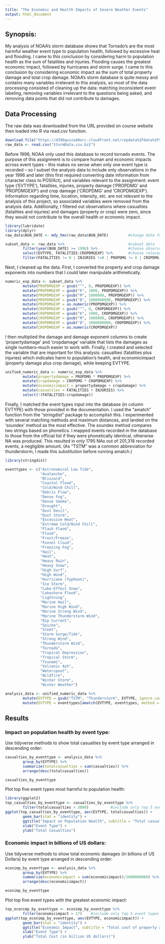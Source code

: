 ```yaml
---
title: "The Economic and Health Impacts of Severe Weather Events"
output: html_document
---
```


## Synopsis:

My analysis of NOAA's storm database shows that Tornado's are the most harmful weather event type to population health, followed by excessive heat and flooding. I came to this conclusion by considering harm to population health as the sum of fatalities and injuries. Flooding causes the greatest economic impact, followed by hurricanes and storm surge. I came to this conclusion by considering economic impact as the sum of total property damage and total crop damage. NOAA's storm database is quite messy and contains many variables irrelevant to this analysis, so most of the data processing consisted of cleaning up the data: matching inconsistent event labeling, removing variables irrelevant to the questions being asked, and removing data points that did not contribute to damages.    

## Data Processing

The raw data was downloaded from the URL provided on course website then loaded into R via read.csv function.  

```r
download.file("https://d396qusza40orc.cloudfront.net/repdata%2Fdata%2FStormData.csv.bz2", destfile = "StormData.csv.bz2")
raw_data <- read.csv("StormData.csv.bz2")
```

Before 1996, NOAA only used this database to record tornado events. The purpose of this assignment is to compare human and economic impacts across event types -- this makes no sense when only one event type is recorded -- so I subset the analysis data to include only observations in the year 1996 and later (this first required converting date information from character class to POSIXct), and variables relevant to the assignment: event type ('EVTYPE'), fatalities, injuries, property damage ('PROPDMG' and 'PROPDMGEXP') and crop damage ('CROPDMG' and 'CROPDMGEXP'). Information regarding time, location, intensity, etc. are not relevant to the analysis of this project, so associated variables were removed from the analysis data. Additionally, I filtered out observations where casualties (fatalities and injuries) and damages (property or crop) were zero, since they would not contribute to the overall health or economic impact.  

```r
library(lubridate)
library(dplyr)
raw_data$BGN_DATE <- mdy_hms(raw_data$BGN_DATE)         #change date format to POSIXct

subset_data <- raw_data %>%                             #subset data
        filter(year(BGN_DATE) >= 1996) %>%              #choose observations from 1996 and later
        select(EVTYPE, FATALITIES:CROPDMGEXP) %>%       #choose relevant variables for analysis
        filter(FATALITIES != 0 | INJURIES !=0 | PROPDMG != 0 | CROPDMG != 0) #choose observations that resulted in casualty or damages
```

Next, I cleaned up the data. First, I converted the property and crop damage exponents into numbers that I could later manipulate arithmetically. 

```r
numeric_exp_data <- subset_data %>%                                     #convert exp symbols to numbers
        mutate(PROPDMGEXP = gsub("^", 0, PROPDMGEXP)) %>%
        mutate(PROPDMGEXP = gsub("K", 1000, PROPDMGEXP)) %>%
        mutate(PROPDMGEXP = gsub("M", 1000000, PROPDMGEXP)) %>%
        mutate(PROPDMGEXP = gsub("B", 1000000000, PROPDMGEXP)) %>%
        mutate(PROPDMGEXP = as.numeric(PROPDMGEXP)) %>%
        mutate(CROPDMGEXP = gsub("^", 0, CROPDMGEXP)) %>%
        mutate(CROPDMGEXP = gsub("K", 1000, CROPDMGEXP)) %>%
        mutate(CROPDMGEXP = gsub("M", 1000000, CROPDMGEXP)) %>%
        mutate(CROPDMGEXP = gsub("B", 1000000000, CROPDMGEXP)) %>%
        mutate(CROPDMGEXP = as.numeric(CROPDMGEXP))
```

I then multiplied the damage and damage exponent columns to create 'propertydamage' and 'cropdamage' variable that lists the damages as single numbers--much easier to work with. Finally, I created and selected the variable that are important for this analysis: casualties (fatalities plus injuries) which indicates harm to population's health, and economicimpact (property damage plus crop damage), while keeping EVTYPE. 

```r
unified_numeric_data <- numeric_exp_data %>%
        mutate(propertydamage = PROPDMG * PROPDMGEXP) %>%
        mutate(cropdamage = CROPDMG * CROPDMGEXP) %>%
        mutate(economicimpact = propertydamage + cropdamage) %>%
        mutate(casualties = FATALITIES + INJURIES) %>%
        select(!(FATALITIES:cropdamage))
```

Finally, I matched the event types input into the database (in column EVTYPE) with those provided in the documentation. I used the "amatch" function from the "stringdist" package to accomplish this. I experimented with several matching methods and maximum distances, and landed on the 'soundex' method as the most effective. The soundex method compares two strings based on phonetics. I mapped events recorded in the database to those from the official list if they were phonetically identical, otherwise NA was produced. This resulted in only 1795 NAs out of 201,318 recorded events, a negligible amount. (As "TSTM" was a common abbreviation for thunderstorm, I made this substitution before running amatch.)

```r
library(stringdist)

eventtypes <- c("Astronomical Low Tide", 
                "Avalanche",
                "Blizzard",
                "Coastal Flood",
                "Cold/Wind Chill",
                "Debris Flow",
                "Dense Fog",
                "Dense Smoke",
                "Drought",
                "Dust Devil",
                "Dust Storm",
                "Excessive Heat",
                "Extreme Cold/Wind Chill",
                "Flash Flood",
                "Flood",
                "Frost/Freeze",
                "Funnel Cloud",
                "Freezing Fog",
                "Hail",
                "Heat",
                "Heavy Rain",
                "Heavy Snow",
                "High Surf",
                "High Wind",
                "Hurricane (Typhoon)",
                "Ice Storm",
                "Lake-Effect Snow",
                "Lakeshore Flood",
                "Lightning",
                "Marine Hail",
                "Marine High Wind",
                "Marine Strong Wind",
                "Marine Thunderstorm Wind",
                "Rip Current",
                "Seiche",
                "Sleet",
                "Storm Surge/Tide",
                "Strong Wind",
                "Thunderstorm Wind",
                "Tornado",
                "Tropical Depression",
                "Tropical Storm",
                "Tsunami",
                "Volcanic Ash",
                "Waterspout",
                "Wildfire",
                "Winter Storm",
                "Winter Weather")  

analysis_data <- unified_numeric_data %>%
        mutate(EVTYPE = gsub("TSTM", "Thunderstorm", EVTYPE, ignore.case = T)) %>%
        mutate(EVTYPE = eventtypes[amatch(EVTYPE, eventtypes, method = "soundex")])
```

## Results

### Impact on population health by event type:

Use tidyverse methods to show total casualties by event type arranged in descending order:

```r
casualties_by_eventtype <- analysis_data %>%
        group_by(EVTYPE) %>%
        summarize(totalcasualties = sum(casualties)) %>%
        arrange(desc(totalcasualties))

casualties_by_eventtype
```

Plot top five event types most harmful to population health:

```r
library(ggplot2)
top_casualties_by_eventtype <- casualties_by_eventtype %>%
        filter(totalcasualties > 3000)          #include only top 5 event types
ggplot(top_casualties_by_eventtype, aes(EVTYPE, totalcasualties)) +
        geom_bar(stat = "identity") +
        ggtitle("Impact on Population Health", subtitle = "Total casualties for the top five most harmful event types") +
        xlab("Event Type") +
        ylab("Total Casualties")
```


### Economic impact in billions of US dollars:

Use tidyverse methods to show total economic damages (in billions of US Dollars) by event type arranged in descending order:

```r
econimp_by_eventtype <- analysis_data %>%
        group_by(EVTYPE) %>%
        summarize(economicimpact = sum(economicimpact)/1000000000) %>%
        arrange(desc(economicimpact))

econimp_by_eventtype
```

Plot top five event types with the greatest economic impact:

```r
top_econimp_by_eventtype <- econimp_by_eventtype %>%
        filter(economicimpact > 17)    #include only top 5 event types
ggplot(top_econimp_by_eventtype, aes(EVTYPE, economicimpact)) +
        geom_bar(stat = "identity") +
        ggtitle("Economic Impact", subtitle = "Total cost of property and crop damages for the top five most costly event types") +
        xlab("Event Type") +
        ylab("Total Cost (in billion US dollars)")
```

